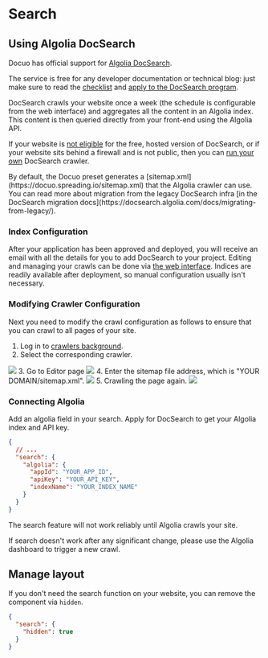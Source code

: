 # Search

## Using Algolia DocSearch

Docuo has official support for [Algolia DocSearch](https://docsearch.algolia.com/).

The service is free for any developer documentation or technical blog: just make sure to read the [checklist](https://docsearch.algolia.com/docs/who-can-apply/) and [apply to the DocSearch program](https://docsearch.algolia.com/).

DocSearch crawls your website once a week (the schedule is configurable from the web interface) and aggregates all the content in an Algolia index. This content is then queried directly from your front-end using the Algolia API.

If your website is [not eligible](https://docsearch.algolia.com/docs/who-can-apply/) for the free, hosted version of DocSearch, or if your website sits behind a firewall and is not public, then you can [run your own](https://docsearch.algolia.com/docs/legacy/run-your-own/) DocSearch crawler.

<Note title="NOTE">
By default, the Docuo preset generates a [sitemap.xml](https://docuo.spreading.io/sitemap.xml) that the Algolia crawler can use.
</Note>

<Tip title="FROM THE OLD DOCSEARCH?">
You can read more about migration from the legacy DocSearch infra [in the DocSearch migration docs](https://docsearch.algolia.com/docs/migrating-from-legacy/).
</Tip>

### Index Configuration
After your application has been approved and deployed, you will receive an email with all the details for you to add DocSearch to your project. Editing and managing your crawls can be done via [the web interface](https://crawler.algolia.com/). Indices are readily available after deployment, so manual configuration usually isn't necessary.

### Modifying Crawler Configuration
Next you need to modify the crawl configuration as follows to ensure that you can crawl to all pages of your site.

1. Log in to [crawlers background](https://crawler.algolia.com/admin/crawlers).
2. Select the corresponding crawler.
<Frame width="auto" height="auto" >
  <img src="../docs_image/modifying_crawler_config_step_1.png"  />
</Frame>
3. Go to Editor page
<Frame width="auto" height="auto" >
  <img src="../docs_image/modifying_crawler_config_step_2.png"  />
</Frame>
4. Enter the sitemap file address, which is "YOUR DOMAIN/sitemap.xml".
<Frame width="auto" height="auto" >
  <img src="https://github.com/spreadingai/spreading-site-template-new/assets/52945445/ebc24257-7076-4bc5-ab46-6a37c2e5e662"  />
</Frame>
5. Crawling the page again.
<Frame width="auto" height="auto" >
  <img src="../docs_image/modifying_crawler_config_step_4.png"  />
</Frame>

### Connecting Algolia

Add an algolia field in your search. Apply for DocSearch to get your Algolia index and API key.

<CodeGroup>

```json docuo.config.json
{
  // ...
  "search": {
    "algolia": {
      "appId": "YOUR_APP_ID",
      "apiKey": "YOUR_API_KEY",
      "indexName": "YOUR_INDEX_NAME"
    }
  }
}
```

</CodeGroup>

<Warning title="WARNING">
The search feature will not work reliably until Algolia crawls your site.

If search doesn't work after any significant change, please use the Algolia dashboard to trigger a new crawl.
</Warning>


## Manage layout
If you don't need the search function on your website, you can remove the component via `hidden`.

```json docuo.config.json
{
  "search": {
    "hidden": true
  }
}
```

